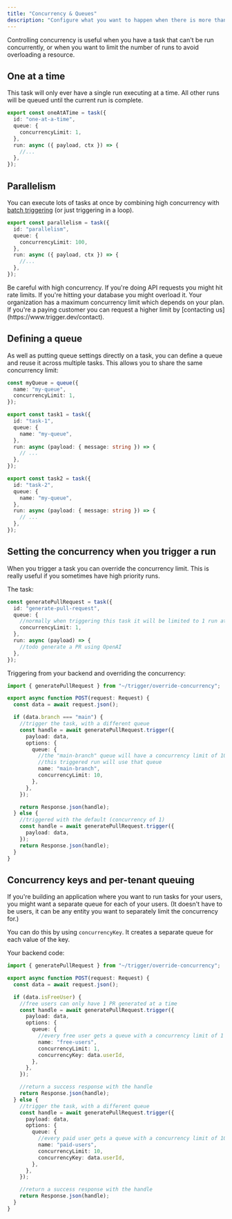 ```yaml
---
title: "Concurrency & Queues"
description: "Configure what you want to happen when there is more than one run at a time."
---
```


Controlling concurrency is useful when you have a task that can't be run concurrently, or when you want to limit the number of runs to avoid overloading a resource.

## One at a time

This task will only ever have a single run executing at a time. All other runs will be queued until the current run is complete.

```ts /trigger/one-at-a-time.ts
export const oneAtATime = task({
  id: "one-at-a-time",
  queue: {
    concurrencyLimit: 1,
  },
  run: async ({ payload, ctx }) => {
    //...
  },
});
```

## Parallelism

You can execute lots of tasks at once by combining high concurrency with [batch triggering](/v3/triggering) (or just triggering in a loop).

```ts /trigger/parallelism.ts
export const parallelism = task({
  id: "parallelism",
  queue: {
    concurrencyLimit: 100,
  },
  run: async ({ payload, ctx }) => {
    //...
  },
});
```

<Warning>
  Be careful with high concurrency. If you're doing API requests you might hit rate limits. If
  you're hitting your database you might overload it.
</Warning>

<Note>
  Your organization has a maximum concurrency limit which depends on your plan. If you're a paying
  customer you can request a higher limit by [contacting us](https://www.trigger.dev/contact).
</Note>

## Defining a queue

As well as putting queue settings directly on a task, you can define a queue and reuse it across multiple tasks. This allows you to share the same concurrency limit:

```ts /trigger/queue.ts
const myQueue = queue({
  name: "my-queue",
  concurrencyLimit: 1,
});

export const task1 = task({
  id: "task-1",
  queue: {
    name: "my-queue",
  },
  run: async (payload: { message: string }) => {
    // ...
  },
});

export const task2 = task({
  id: "task-2",
  queue: {
    name: "my-queue",
  },
  run: async (payload: { message: string }) => {
    // ...
  },
});
```

## Setting the concurrency when you trigger a run

When you trigger a task you can override the concurrency limit. This is really useful if you sometimes have high priority runs.

The task:

```ts /trigger/override-concurrency.ts
const generatePullRequest = task({
  id: "generate-pull-request",
  queue: {
    //normally when triggering this task it will be limited to 1 run at a time
    concurrencyLimit: 1,
  },
  run: async (payload) => {
    //todo generate a PR using OpenAI
  },
});
```

Triggering from your backend and overriding the concurrency:

```ts app/api/push/route.ts
import { generatePullRequest } from "~/trigger/override-concurrency";

export async function POST(request: Request) {
  const data = await request.json();

  if (data.branch === "main") {
    //trigger the task, with a different queue
    const handle = await generatePullRequest.trigger({
      payload: data,
      options: {
        queue: {
          //the "main-branch" queue will have a concurrency limit of 10
          //this triggered run will use that queue
          name: "main-branch",
          concurrencyLimit: 10,
        },
      },
    });

    return Response.json(handle);
  } else {
    //triggered with the default (concurrency of 1)
    const handle = await generatePullRequest.trigger({
      payload: data,
    });
    return Response.json(handle);
  }
}
```

## Concurrency keys and per-tenant queuing

If you're building an application where you want to run tasks for your users, you might want a separate queue for each of your users. (It doesn't have to be users, it can be any entity you want to separately limit the concurrency for.)

You can do this by using `concurrencyKey`. It creates a separate queue for each value of the key.

Your backend code:

```ts app/api/pr/route.ts
import { generatePullRequest } from "~/trigger/override-concurrency";

export async function POST(request: Request) {
  const data = await request.json();

  if (data.isFreeUser) {
    //free users can only have 1 PR generated at a time
    const handle = await generatePullRequest.trigger({
      payload: data,
      options: {
        queue: {
          //every free user gets a queue with a concurrency limit of 1
          name: "free-users",
          concurrencyLimit: 1,
          concurrencyKey: data.userId,
        },
      },
    });

    //return a success response with the handle
    return Response.json(handle);
  } else {
    //trigger the task, with a different queue
    const handle = await generatePullRequest.trigger({
      payload: data,
      options: {
        queue: {
          //every paid user gets a queue with a concurrency limit of 10
          name: "paid-users",
          concurrencyLimit: 10,
          concurrencyKey: data.userId,
        },
      },
    });

    //return a success response with the handle
    return Response.json(handle);
  }
}
```
